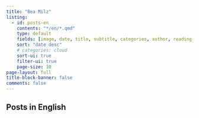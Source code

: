 ```yaml
---
title: "Bea Milz"
listing:
  - id: posts-en
    contents: "*/en/*.qmd"
    type: default
    fields: [image, date, title, subtitle, categories, author, reading-time]  
    sort: "date desc"
    # categories: cloud
    sort-ui: true
    filter-ui: true
    page-size: 10
page-layout: full
title-block-banner: false
comments: false
---
```


## Posts in English

::: {#posts-en}
:::
